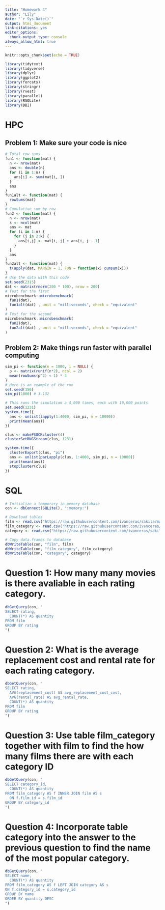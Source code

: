 ```yaml
---
title: "Homework 4"
author: "Lily"
date: "`r Sys.Date()`"
output: html_document
link-citations: yes
editor_options: 
  chunk_output_type: console
always_allow_html: true
---
```

  
```r
knitr::opts_chunk$set(echo = TRUE)
```

```r
library(tidytext)
library(tidyverse)
library(dplyr)
library(ggplot2)
library(forcats)
library(stringr)
library(rvest)
library(parallel)
library(RSQLite)
library(DBI)
```


# HPC

## Problem 1: Make sure your code is nice

```r
# Total row sums
fun1 <- function(mat) {
  n <- nrow(mat)
  ans <- double(n) 
  for (i in 1:n) {
    ans[i] <- sum(mat[i, ])
  }
  ans
}
fun1alt <- function(mat) {
  rowSums(mat)
}
# Cumulative sum by row
fun2 <- function(mat) {
  n <- nrow(mat)
  k <- ncol(mat)
  ans <- mat
  for (i in 1:n) {
    for (j in 2:k) {
      ans[i,j] <- mat[i, j] + ans[i, j - 1]
    }
  }
  ans
}
fun2alt <- function(mat) {
  t(apply(dat, MARGIN = 1, FUN = function(x) cumsum(x)))
}
# Use the data with this code
set.seed(2315)
dat <- matrix(rnorm(200 * 100), nrow = 200)
# Test for the first
microbenchmark::microbenchmark(
  fun1(dat),
  fun1alt(dat) , unit = "milliseconds", check = "equivalent"
)
# Test for the second
microbenchmark::microbenchmark(
  fun2(dat),
  fun2alt(dat) , unit = "milliseconds", check = "equivalent"
)
```

## Problem 2: Make things run faster with parallel computing

```r
sim_pi <- function(n = 1000, i = NULL) {
  p <- matrix(runif(n*2), ncol = 2)
  mean(rowSums(p^2) < 1) * 4
}
# Here is an example of the run
set.seed(156)
sim_pi(1000) # 3.132
```

```r
# This runs the simulation a 4,000 times, each with 10,000 points
set.seed(1231)
system.time({
  ans <- unlist(lapply(1:4000, sim_pi, n = 10000))
  print(mean(ans))
})
```

```r
clus <- makePSOCKcluster(4) 
clusterSetRNGStream(clus, 1231)

system.time({
  clusterExport(clus, "pi")
  ans <- unlist(parLapply(clus, 1:4000, sim_pi, n = 10000)) 
  print(mean(ans))
  stopCluster(clus)
})
```
# SQL
```r
# Initialize a temporary in memory database
con <- dbConnect(SQLite(), ":memory:")

# Download tables
film <- read.csv("https://raw.githubusercontent.com/ivanceras/sakila/master/csv-sakila-db/film.csv")
film_category <- read.csv("https://raw.githubusercontent.com/ivanceras/sakila/master/csv-sakila-db/film_category.csv")
category <- read.csv("https://raw.githubusercontent.com/ivanceras/sakila/master/csv-sakila-db/category.csv")

# Copy data.frames to database
dbWriteTable(con, "film", film)
dbWriteTable(con, "film_category", film_category)
dbWriteTable(con, "category", category)
```

# Question 1: How many many movies is there avaliable in each rating category.

```r
dbGetQuery(con, "
SELECT rating,
  COUNT(*) AS quantity
FROM film
GROUP BY rating
")
```

# Question 2: What is the average replacement cost and rental rate for each rating category.
```r
dbGetQuery(con, "
SELECT rating, 
  AVG(replacement_cost) AS avg_replacement_cost_cost,
  AVG(rental_rate) AS avg_rental_rate,
  COUNT(*) AS quantity
FROM film
GROUP BY rating
")
```
# Question 3: Use table film_category together with film to find the how many films there are with each category ID
```r
dbGetQuery(con, "
SELECT category_id, 
  COUNT(*) AS quantity
FROM film_category AS f INNER JOIN film AS s
  ON f.film_id = s.film_id
GROUP BY category_id
")
```
# Question 4: Incorporate table category into the answer to the previous question to find the name of the most popular category.
```r
dbGetQuery(con, "
SELECT name, 
  COUNT(*) AS quantity
FROM film_category AS f LEFT JOIN category AS s
ON f.category_id = s.category_id
GROUP BY name
ORDER BY quantity DESC
")
```
